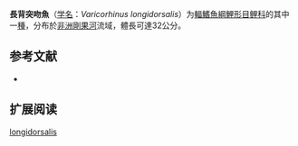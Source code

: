 {{Speciesbox
| name = 長背突吻魚
| status = DD
| status_system = IUCN3.1
| image = 
| genus = Varicorhinus
| species = longidorsalis
| authority = [[Pellegrin|Pellegrin]], 1935
| synonyms = 
}}

'''長背突吻魚'''（[[学名|学名]]：''Varicorhinus longidorsalis''）为[[輻鰭魚綱|輻鰭魚綱]][[鯉形目|鯉形目]][[鲤科|鲤科]]的其中一[[種|種]]，分布於[[非洲|非洲]][[剛果河|剛果河]]流域，體長可達32公分。

== 参考文献 ==
*{{FishBase_species|genus=Varicorhinus|species=longidorsalis|year=2011|month=12}}

== 扩展阅读 ==
{{refbegin}}
{{wikispecies-inline|Varicorhinus longidorsalis|長背突吻魚}}
{{refend}}
{{Taxonbar|from=Q3761545}}

[[Category:突吻魚屬|longidorsalis]]


{{Cypriniformes-stub}}